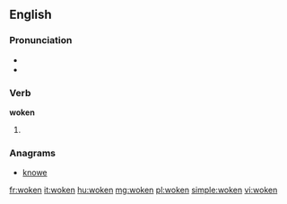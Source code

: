 ==English==

===Pronunciation===
* {{IPA|/ˈwɔʊkən/}}
* {{rhymes|əʊkən}}

===Verb===
'''woken'''

# {{past participle of|wake}}

===Anagrams===
* [[knowe#English|knowe]]

[[fr:woken]]
[[it:woken]]
[[hu:woken]]
[[mg:woken]]
[[pl:woken]]
[[simple:woken]]
[[vi:woken]]